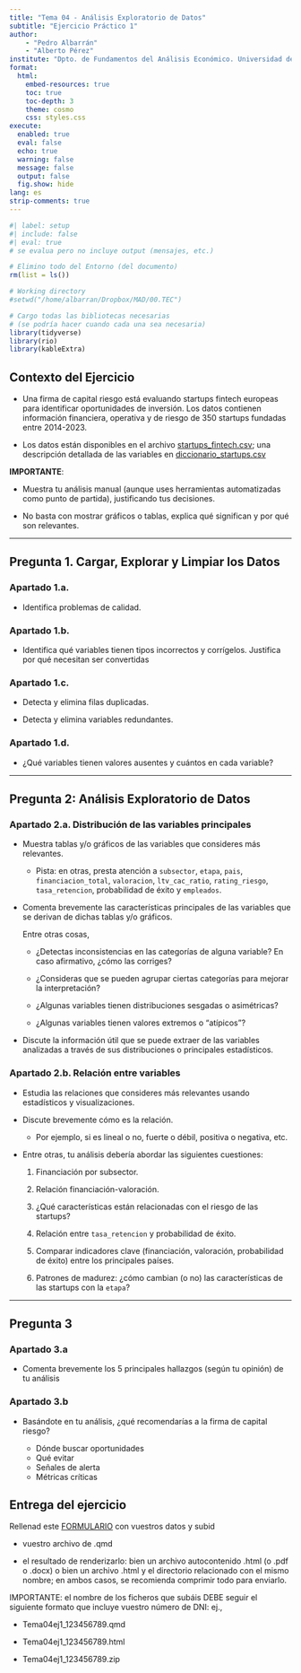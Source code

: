 ```yaml
---
title: "Tema 04 - Análisis Exploratorio de Datos"
subtitle: "Ejercicio Práctico 1"
author:
    - "Pedro Albarrán"
    - "Alberto Pérez"
institute: "Dpto. de Fundamentos del Análisis Económico. Universidad de Alicante"
format:
  html:
    embed-resources: true
    toc: true
    toc-depth: 3
    theme: cosmo
    css: styles.css
execute:
  enabled: true
  eval: false
  echo: true
  warning: false
  message: false
  output: false
  fig.show: hide
lang: es
strip-comments: true
---
```

<!-- markdownlint-disable-file MD013 -->

```r
#| label: setup
#| include: false
#| eval: true
# se evalua pero no incluye output (mensajes, etc.)

# Elimino todo del Entorno (del documento)
rm(list = ls())

# Working directory
#setwd("/home/albarran/Dropbox/MAD/00.TEC")

# Cargo todas las bibliotecas necesarias
# (se podría hacer cuando cada una sea necesaria)
library(tidyverse)
library(rio)
library(kableExtra)
```


## Contexto del Ejercicio

- Una firma de capital riesgo está evaluando startups fintech europeas para identificar oportunidades de inversión. Los datos contienen información financiera, operativa y de riesgo de 350 startups fundadas entre 2014-2023.

- Los datos están disponibles en el archivo [startups_fintech.csv](https://raw.githubusercontent.com/albarran/00datos/main/startups_fintech.csv); una descripción detallada de las variables en [diccionario_startups.csv](https://raw.githubusercontent.com/albarran/00datos/main/diccionario_startups.csv)


<!--
- Te han contratado como analista de datos para realizar un análisis exploratorio que les ayude a identificar:

  1. Características de startups exitosas
  2. Patrones de riesgo financiero
  3. Oportunidades de inversión por país y subsector
  4. Factores asociados con alta probabilidad de éxito

## Normas importantes

1. **Todo el código debe ser reproducible**: Alguien debe poder ejecutar tu `.qmd` y obtener los mismos resultados
2. **Comenta tu código adecuadamente**: Explica qué hace cada bloque significativo
3. **Interpreta todos los resultados**: No basta con mostrar gráficos o tablas, explica qué significan y por qué son relevantes
4. **Justifica tus decisiones**: Si eliminas outliers, agrupas categorías o transformas variables, explica por qué

- El informe debe mostrar **análisis manual específico**, gráficos personalizados e interpretaciones contextualizadas
- Las herramientas automatizadas son tu punto de partida, no tu punto final
- Demuestra que entiendes los datos más allá de lo que una herramienta automática puede decir

-->

**IMPORTANTE**: 

- Muestra tu análisis manual (aunque uses herramientas automatizadas como punto de partida), justificando tus decisiones.

- No basta con mostrar gráficos o tablas, explica qué significan y por qué son relevantes.


---

## Pregunta 1. Cargar, Explorar y Limpiar los Datos

### Apartado 1.a. 

- Identifica problemas de calidad.

### Apartado 1.b. 

- Identifica qué variables tienen tipos incorrectos y corrígelos. Justifica por qué necesitan ser convertidas

<!--
- Corrige tipos incorrectos (`anio_fundacion`, `empleados`, `burn_rate`, `runway_meses`).

- Convierte categóricas a factores, incluyendo factores ordenados para `etapa` y `rating_riesgo`.
-->

### Apartado 1.c. <!--Detecta y elimina filas duplicadas y variables redundantes-->

- Detecta y elimina filas duplicadas.

- Detecta y elimina variables redundantes.

### Apartado 1.d. <!-- Analiza el patrón de valores ausentes (`NAs`) -->

- ¿Qué variables tienen valores ausentes y cuántos en cada variable?

<!--
- Comenta brevemente si los valores ausentes parecen aleatorios o hay un patrón.
-->

---

## Pregunta 2: Análisis Exploratorio de Datos

### Apartado 2.a. Distribución de las variables principales

- Muestra tablas y/o gráficos de las variables que consideres más relevantes.

  - Pista: en otras, presta atención a `subsector`, `etapa`, `pais`, `financiacion_total`, `valoracion`, `ltv_cac_ratio`, `rating_riesgo`, `tasa_retencion`, probabilidad de éxito y `empleados`.

- Comenta brevemente las características principales de las variables que se derivan de dichas tablas y/o gráficos. 

  Entre otras cosas,

    - ¿Detectas inconsistencias en las categorías de alguna variable? En caso afirmativo, ¿cómo las corriges?

    - ¿Consideras que se pueden agrupar ciertas categorías para mejorar la interpretación?

    - ¿Algunas variables tienen distribuciones sesgadas o asimétricas?

    - ¿Algunas variables tienen valores extremos o "atípicos"?

- Discute la información útil que se puede extraer de las variables analizadas a través de sus distribuciones o principales estadísticos.

<!--
- Homogeneiza `subsector` corrigiendo problemas de mayúsculas/minúsculas.

- Analiza la distribución de `subsector` y `pais`. Crea una nueva variable `subsector_agrupado` agrupando categorías con <10 observaciones.

- ¿Cuáles son los subsectores y países dominantes?

- ¿Por qué agrupaste ciertas categorías?

- Analiza la distribución de `financiacion_total` y `empleados`. ¿Cómo es la distribución? ¿Simétrica o asimétrica? ¿Hay outliers extremos; son plausibles (unicornios) o parecen errores?

-->

### Apartado 2.b. Relación entre variables

- Estudia las relaciones que consideres más relevantes usando estadísticos y visualizaciones.

- Discute brevemente cómo es la relación.

  - Por ejemplo, si es lineal o no, fuerte o débil, positiva o negativa, etc.

- Entre otras, tu análisis debería abordar las siguientes cuestiones:

  1. Financiación por subsector.

  2. Relación financiación-valoración.

  3. ¿Qué características están relacionadas con el riesgo de las startups? <!-- Relación entre `ltv_cac_ratio` y `rating_riesgo`.-->

  4. Relación entre `tasa_retencion` y probabilidad de éxito.

  5. Comparar indicadores clave (financiación, valoración, probabilidad de éxito) entre los principales países.
  
  6. Patrones de madurez: ¿cómo cambian (o no) las características de las startups con la `etapa`?

---

<!--
1. ¿Qué subsectores atraen más financiación? ¿Hay diferencias significativas? ¿Qué implicaciones tiene para inversores?]

2. [¿Cómo es la relación? ¿Lineal? ¿Fuerte? ¿Qué dice esto sobre cómo se valoran las startups?]

3. Relación entre `ltv_cac_ratio` y `rating_riesgo`. ¿El ratio LTV/CAC es un buen predictor de riesgo? ¿Qué valores de ratio se asocian con bajo riesgo.

5.[¿Qué países tienen startups más exitosas/valoradas? ¿Por qué podría ser?]

-->


<!--
## Pregunta 4: Análisis de Negocio

### 4.a. Análisis de riesgo

- ¿Qué características tienen las startups de alto riesgo?

- ¿Cómo ayudaría a identificar señales de alerta?

### 4.b. Patrones de madurez

- ¿Cómo cambian las métricas clave según la `etapa` de desarrollo? ¿Qué diferencias hay entre etapas?

### 4.c. Basándose en el análisis previo, se propone un scoring de inversión simple basado en criterios como LTV/CAC >3, retención >75%, rating bajo/medio, runway >12 meses.

- Justifica los criterios elegidos para crear el scoring.

- Calcula el scoring y presenta las 15 mejores startups. ¿Qué tienen en común?


[¿Qué patrones ves en las top startups? ¿Subsector? ¿País? ¿Etapa? ¿Métricas?]

**Pregunta 5.2**: Analiza cómo varían las métricas clave (financiación, empleados, probabilidad éxito) según la `etapa` de desarrollo.

```r
#| label: analisis-etapas

# Tu código aquí


```

**Tu interpretación**:

[¿Cómo evolucionan las startups? ¿Qué es normal en cada etapa?]


---
-->


## Pregunta 3

### Apartado 3.a 

- Comenta brevemente los 5 principales hallazgos (según tu opinión) de tu análisis

### Apartado 3.b

- Basándote en tu análisis, ¿qué recomendarías a la firma de capital riesgo?

  - Dónde buscar oportunidades
  - Qué evitar
  - Señales de alerta
  - Métricas críticas

<!--
## 6.3 Limitaciones

**¿Qué limitaciones tiene este análisis?**

[Ej: datos estáticos, información cualitativa ausente, etc.]

---
-->

<!--
**Autoevaluación**: Verifica que tu informe:

- [ ] El código es reproducible
- [ ] Cada gráfico/tabla tiene interpretación
- [ ] Las decisiones están justificadas
- [ ] El lenguaje es profesional
- [ ] Las conclusiones están respaldadas
-->

## Entrega del ejercicio

Rellenad este [FORMULARIO](https://docs.google.com/forms/d/e/1FAIpQLScPBd-tHyUQ92nxYyn0-2eUQI_KZgg-0pgO248_56o4U5fN0g/viewform?usp=dialog) con vuestros datos y subid

  - vuestro archivo de .qmd

  - el resultado de renderizarlo: bien un archivo autocontenido .html (o .pdf o .docx) o bien un archivo .html y el directorio relacionado con el mismo nombre; en ambos casos, se recomienda comprimir todo para enviarlo.

IMPORTANTE: el nombre de los ficheros que subáis DEBE seguir el siguiente formato que incluye vuestro número de DNI: ej.,

  * Tema04ej1_123456789.qmd

  * Tema04ej1_123456789.html

  * Tema04ej1_123456789.zip
